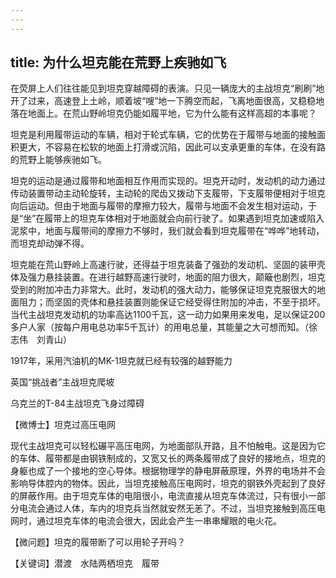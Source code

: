 ```yaml
---
---
---
```

title: 为什么坦克能在荒野上疾驰如飞
---




在荧屏上人们往往能见到坦克穿越障碍的表演。只见一辆庞大的主战坦克“刷刷”地开了过来，高速登上土岭，顺着坡“嗖”地一下腾空而起，飞离地面很高，又稳稳地落在地面上。在荒山野岭坦克仍能如履平地，它为什么能有这样高超的本事呢？

坦克是利用履带运动的车辆，相对于轮式车辆，它的优势在于履带与地面的接触面积更大，不容易在松软的地面上打滑或沉陷，因此可以支承更重的车体，在没有路的荒野上能够疾驰如飞。

坦克的运动是通过履带和地面相互作用而实现的。坦克开动时，发动机的动力通过传动装置带动主动轮旋转，主动轮的爬齿又拨动下支履带，下支履带便相对于坦克向后运动。但由于地面与履带的摩擦力较大，履带与地面不会发生相对运动，于是“坐”在履带上的坦克车体相对于地面就会向前行驶了。如果遇到坦克加速或陷入泥浆中，地面与履带间的摩擦力不够时，我们就会看到坦克履带在“哗哗”地转动，而坦克却动弹不得。

坦克能在荒山野岭上高速行驶，还得益于坦克装备了强劲的发动机、坚固的装甲壳体及强力悬挂装置。在进行越野高速行驶时，地面的阻力很大，颠簸也剧烈，坦克受到的附加冲击力非常大。此时，发动机的强大动力，能够保证坦克克服很大的地面阻力；而坚固的壳体和悬挂装置则能保证它经受得住附加的冲击，不至于损坏。当代主战坦克发动机的功率高达1100千瓦，这一动力如果用来发电，足以保证200多户人家（按每户用电总功率5千瓦计）的用电总量，其能量之大可想而知。（徐志伟　刘青山）

1917年，采用汽油机的MK-1坦克就已经有较强的越野能力



英国“挑战者”主战坦克爬坡



乌克兰的T-84主战坦克飞身过障碍





【微博士】坦克过高压电网

现代主战坦克可以轻松碾平高压电网，为地面部队开路，且不怕触电。这是因为它的车体、履带都是由钢铁制成的，又宽又长的两条履带成了良好的接地点，坦克的身躯也成了一个接地的空心导体。根据物理学的静电屏蔽原理，外界的电场并不会影响导体腔内的物体。因此，当坦克接触高压电网时，坦克的钢铁外壳起到了良好的屏蔽作用。由于坦克车体的电阻很小，电流直接从坦克车体流过，只有很小一部分电流会通过人体，车内的坦克兵当然就安然无恙了。不过，当坦克接触到高压电网时，通过坦克车体的电流会很大，因此会产生一串串耀眼的电火花。

【微问题】坦克的履带断了可以用轮子开吗？

【关键词】潜渡　水陆两栖坦克　履带